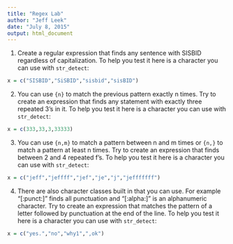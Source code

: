```yaml
---
title: "Regex Lab"
author: "Jeff Leek"
date: "July 8, 2015"
output: html_document
---
```



1. Create a regular expression that finds any sentence with SISBID regardless of capitalization. To help you test it here is a character you can use with `str_detect`: 

```r
x = c("SISBID","SiSBID","sisbid","sisBID")
```

2. You can use `{n}` to match the previous pattern exactly n times. Try to create an expression that finds any statement with exactly three repeated 3's in it. To help you test it here is a character you can use with `str_detect`:

```r
x = c(333,33,3,33333)
```

3. You can use `{n,m}` to match a pattern between n and m times or `{n,}` to match a pattern at least n times. Try to create an expression that finds between 2 and 4 repeated f's. To help you test it here is a character you can use with `str_detect`:

```r
x = c("jeff","jeffff","jef","je","j","jefffffff")
```

4. There are also character classes built in that you can use. For example "[:punct:]" finds all punctuation and "[:alpha:]" is an alphanumeric character. Try to create an expression that matches the pattern of a letter followed by punctuation at the end of the line. To help you test it here is a character you can use with `str_detect`:

```r
x = c("yes.","no","why1",",ok")
```

